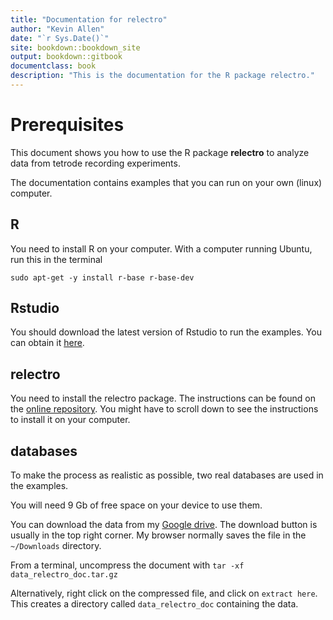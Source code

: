 ```yaml
--- 
title: "Documentation for relectro"
author: "Kevin Allen"
date: "`r Sys.Date()`"
site: bookdown::bookdown_site
output: bookdown::gitbook
documentclass: book
description: "This is the documentation for the R package relectro."
---
```


# Prerequisites

This document shows you how to use the R package **relectro** to analyze data from tetrode recording experiments.

The documentation contains examples that you can run on your own (linux) computer.

## R
You need to install R on your computer.
With a computer running Ubuntu, run this in the terminal

`sudo apt-get -y install r-base r-base-dev`

## Rstudio
You should download the latest version of Rstudio to run the examples. You can obtain it [here](https://www.rstudio.com/products/rstudio/download3/).


## relectro
You need to install the relectro package. The instructions can be found on the [online repository](https://github.com/kevin-allen/relectro). You might have to scroll down to see the instructions to install it on your computer.

## databases
To make the process as realistic as possible, two real databases are used in the examples. 

You will need 9 Gb of free space on your device to use them.

You can download the data from my [Google drive](https://drive.google.com/open?id=0B54KF3oUGY18ODQ1bVc1MkpicG8).
The download button is usually in the top right corner.
My browser normally saves the file in the `~/Downloads` directory.

From a terminal, uncompress the document with 
`tar -xf data_relectro_doc.tar.gz`

Alternatively, right click on the compressed file, and click on `extract here`.
This creates a directory called `data_relectro_doc` containing the data.
